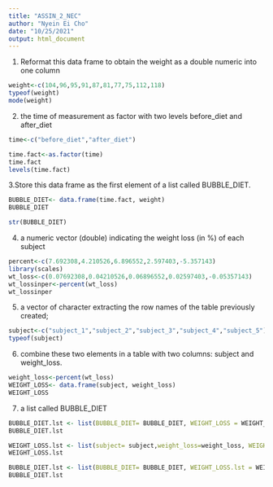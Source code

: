 ```yaml
---
title: "ASSIN_2_NEC"
author: "Nyein Ei Cho"
date: "10/25/2021"
output: html_document
---
```

1. Reformat this data frame to obtain the weight as a double numeric into one column

```r
weight<-c(104,96,95,91,87,81,77,75,112,118)
typeof(weight)
mode(weight)
```

2. the time of measurement as factor with two levels before_diet and after_diet

```r
time<-c("before_diet","after_diet")

time.fact<-as.factor(time)
time.fact
levels(time.fact)
```

3.Store this data frame as the first element of a list called BUBBLE_DIET.

```r
BUBBLE_DIET<- data.frame(time.fact, weight)
BUBBLE_DIET

str(BUBBLE_DIET)
```



4. a numeric vector (double) indicating the weight loss (in %) of each subject
```r
percent<-c(7.692308,4.210526,6.896552,2.597403,-5.357143)
library(scales)
wt_loss<-c(0.07692308,0.04210526,0.06896552,0.02597403,-0.05357143)
wt_lossinper<-percent(wt_loss)
wt_lossinper
```

5. a vector of character extracting the row names of the table previously created;
```r
subject<-c("subject_1","subject_2","subject_3","subject_4","subject_5")
typeof(subject)
```

6. combine these two elements in a table with two columns: subject and weight_loss. 
```r

weight_loss<-percent(wt_loss)
WEIGHT_LOSS<- data.frame(subject, weight_loss)
WEIGHT_LOSS
```

7. a list called BUBBLE_DIET
```r
BUBBLE_DIET.lst <- list(BUBBLE_DIET= BUBBLE_DIET, WEIGHT_LOSS = WEIGHT_LOSS)
BUBBLE_DIET.lst

WEIGHT_LOSS.lst <- list(subject= subject,weight_loss=weight_loss, WEIGHT_LOSS = WEIGHT_LOSS)
WEIGHT_LOSS.lst

BUBBLE_DIET.lst <- list(BUBBLE_DIET= BUBBLE_DIET, WEIGHT_LOSS.lst = WEIGHT_LOSS.lst)
BUBBLE_DIET.lst
```
```r

```

